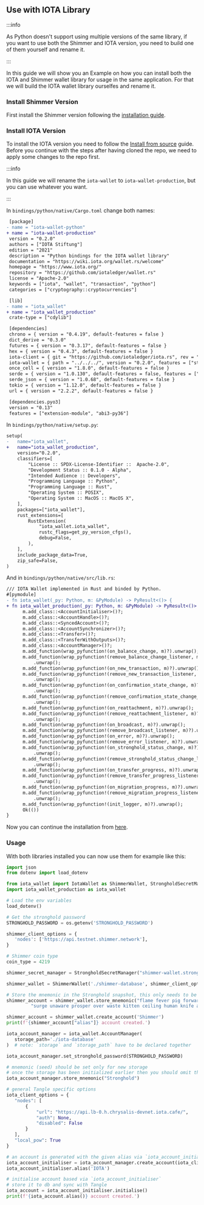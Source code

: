 
## Use with IOTA Library

:::info

As Python doesn't support using multiple versions of the same library, if you want to use both the Shimmer and IOTA version, you need to build one of them yourself and rename it.

:::

In this guide we will show you an Example on how you can install both the IOTA and Shimmer wallet library for usage in the same application.
For that we will build the IOTA wallet library ourselfes and rename it.

### Install Shimmer Version

First install the Shimmer version following the [installation guide](#install-the-library).

### Install IOTA Version

To install the IOTA version you need to follow the [Install from source](https://wiki.iota.org/wallet.rs/getting_started/python#install-from-source) guide.
Before you continue with the steps after having cloned the repo, we need to apply some changes to the repo first. 

:::info

In this guide we will rename the `iota-wallet` to `iota-wallet-production`, but you can use whatever you want.

:::

In `bindings/python/native/Cargo.toml` change both names:

 ```diff
  [package]
- name = "iota-wallet-python"
+ name = "iota-wallet-production"
  version = "0.2.0"
  authors = ["IOTA Stiftung"]
  edition = "2021"
  description = "Python bindings for the IOTA wallet library"
  documentation = "https://wiki.iota.org/wallet.rs/welcome"
  homepage = "https://www.iota.org/"
  repository = "https://github.com/iotaledger/wallet.rs"
  license = "Apache-2.0"
  keywords = ["iota", "wallet", "transaction", "python"]
  categories = ["cryptography::cryptocurrencies"]

  [lib]
- name = "iota_wallet"
+ name = "iota_wallet_production"
  crate-type = ["cdylib"]

  [dependencies]
  chrono = { version = "0.4.19", default-features = false }
  dict_derive = "0.3.0"
  futures = { version = "0.3.17", default-features = false }
  hex = { version = "0.4.3", default-features = false }
  iota-client = { git = "https://github.com/iotaledger/iota.rs", rev = "47e5f6684e2c59237c5fac88be85950a6e5eec4f", default-features = false, features = ["async", "mqtt", "tls"] }
  iota-wallet = { path = "../../../", version = "0.2.0", features = ["stronghold", "ledger-nano", "ledger-nano-simulator"] }
  once_cell = { version = "1.8.0", default-features = false }
  serde = { version = "1.0.130", default-features = false, features = ["derive"] }
  serde_json = { version = "1.0.68", default-features = false }
  tokio = { version = "1.12.0", default-features = false }
  url = { version = "2.2.2", default-features = false }

  [dependencies.pyo3]
  version = "0.13"
  features = ["extension-module", "abi3-py36"]
 ```

In `bindings/python/native/setup.py`:
```diff
setup(
-   name="iota_wallet",
+   name="iota_wallet_production",
    version="0.2.0",
    classifiers=[
        "License :: SPDX-License-Identifier ::  Apache-2.0",
        "Development Status :: 0.1.0 - Alpha",
        "Intended Audience :: Developers",
        "Programming Language :: Python",
        "Programming Language :: Rust",
        "Operating System :: POSIX",
        "Operating System :: MacOS :: MacOS X",
    ],
    packages=["iota_wallet"],
    rust_extensions=[
        RustExtension(
            "iota_wallet.iota_wallet",
            rustc_flags=get_py_version_cfgs(),
            debug=False,
        ),
    ],
    include_package_data=True,
    zip_safe=False,
)
```

And in `bindings/python/native/src/lib.rs`:
```diff
/// IOTA Wallet implemented in Rust and binded by Python.
#[pymodule]
- fn iota_wallet(_py: Python, m: &PyModule) -> PyResult<()> {
+ fn iota_wallet_production(_py: Python, m: &PyModule) -> PyResult<()> {
      m.add_class::<AccountInitialiser>()?;
      m.add_class::<AccountHandle>()?;
      m.add_class::<SyncedAccount>()?;
      m.add_class::<AccountSynchronizer>()?;
      m.add_class::<Transfer>()?;
      m.add_class::<TransferWithOutputs>()?;
      m.add_class::<AccountManager>()?;
      m.add_function(wrap_pyfunction!(on_balance_change, m)?).unwrap();
      m.add_function(wrap_pyfunction!(remove_balance_change_listener, m)?)
          .unwrap();
      m.add_function(wrap_pyfunction!(on_new_transaction, m)?).unwrap();
      m.add_function(wrap_pyfunction!(remove_new_transaction_listener, m)?)
          .unwrap();
      m.add_function(wrap_pyfunction!(on_confirmation_state_change, m)?)
          .unwrap();
      m.add_function(wrap_pyfunction!(remove_confirmation_state_change_listener, m)?)
          .unwrap();
      m.add_function(wrap_pyfunction!(on_reattachment, m)?).unwrap();
      m.add_function(wrap_pyfunction!(remove_reattachment_listener, m)?)
          .unwrap();
      m.add_function(wrap_pyfunction!(on_broadcast, m)?).unwrap();
      m.add_function(wrap_pyfunction!(remove_broadcast_listener, m)?).unwrap();
      m.add_function(wrap_pyfunction!(on_error, m)?).unwrap();
      m.add_function(wrap_pyfunction!(remove_error_listener, m)?).unwrap();
      m.add_function(wrap_pyfunction!(on_stronghold_status_change, m)?)
          .unwrap();
      m.add_function(wrap_pyfunction!(remove_stronghold_status_change_listener, m)?)
          .unwrap();
      m.add_function(wrap_pyfunction!(on_transfer_progress, m)?).unwrap();
      m.add_function(wrap_pyfunction!(remove_transfer_progress_listener, m)?)
          .unwrap();
      m.add_function(wrap_pyfunction!(on_migration_progress, m)?).unwrap();
      m.add_function(wrap_pyfunction!(remove_migration_progress_listener, m)?)
          .unwrap();
      m.add_function(wrap_pyfunction!(init_logger, m)?).unwrap();
      Ok(())
}
```

 Now you can continue the installation from [here](https://wiki.iota.org/wallet.rs/getting_started/python#change-to-the-python-binding-directory).

 ### Usage

 With both libraries installed you can now use them for example like this:

 ```python
 import json
from dotenv import load_dotenv

from iota_wallet import IotaWallet as ShimmerWallet, StrongholdSecretManager
import iota_wallet_production as iota_wallet

# Load the env variables
load_dotenv()

# Get the stronghold password
STRONGHOLD_PASSWORD = os.getenv('STRONGHOLD_PASSWORD')

shimmer_client_options = {
    'nodes': ['https://api.testnet.shimmer.network'],
}

# Shimmer coin type
coin_type = 4219

shimmer_secret_manager = StrongholdSecretManager("shimmer-wallet.stronghold", STRONGHOLD_PASSWORD)

shimmer_wallet = ShimmerWallet('./shimmer-database', shimmer_client_options, coin_type, shimmer_secret_manager)

# Store the mnemonic in the Stronghold snapshot, this only needs to be done once
shimmer_account = shimmer_wallet.store_mnemonic("flame fever pig forward exact dash body idea link scrub tennis minute " +
          "surge unaware prosper over waste kitten ceiling human knife arch situate civil")

shimmer_account = shimmer_wallet.create_account('Shimmer')
print(f'{shimmer_account["alias"]} account created.')

iota_account_manager = iota_wallet.AccountManager(
    storage_path='./iota-database'
)  # note: `storage` and `storage_path` have to be declared together

iota_account_manager.set_stronghold_password(STRONGHOLD_PASSWORD)

# mnemonic (seed) should be set only for new storage
# once the storage has been initialized earlier then you should omit this step
iota_account_manager.store_mnemonic("Stronghold")

# general Tangle specific options
iota_client_options = {
    "nodes": [
        {
            "url": "https://api.lb-0.h.chrysalis-devnet.iota.cafe/",
            "auth": None,
            "disabled": False
        }
    ],
    "local_pow": True
}

# an account is generated with the given alias via `iota_account_initialiser`
iota_account_initialiser = iota_account_manager.create_account(iota_client_options)
iota_account_initialiser.alias('IOTA')

# initialise account based via `iota_account_initialiser`
# store it to db and sync with Tangle
iota_account = iota_account_initialiser.initialise()
print(f'{iota_account.alias()} account created.')
 ```

